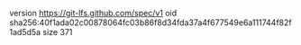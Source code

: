 version https://git-lfs.github.com/spec/v1
oid sha256:40f1ada02c00878064fc03b86f8d34fda37a4f677549e6a111744f82f1ad5d5a
size 371
